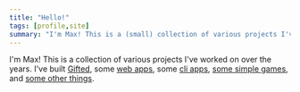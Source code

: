 ```yaml
---
title: "Hello!"
tags: [profile,site]
summary: "I'm Max! This is a (small) collection of various projects I've worked on over the years. "
---
```


I'm Max! This is a collection of various projects I've worked on over the years. I've built [Gifted](/gifted), some [web apps](/web-apps/), some [cli apps](/cli-apps/), [some simple games](/games/), and [some other things](/misc).

